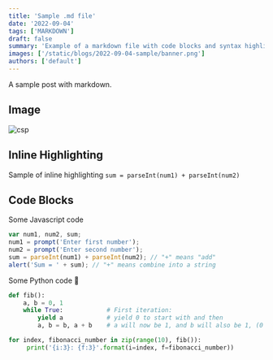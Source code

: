 ```yaml
---
title: 'Sample .md file'
date: '2022-09-04'
tags: ['MARKDOWN']
draft: false
summary: 'Example of a markdown file with code blocks and syntax highlighting'
images: ['/static/blogs/2022-09-04-sample/banner.png']
authors: ['default']
---
```


A sample post with markdown.

## Image

![csp](/static/blogs/2022-09-04-sample/sample.png)

## Inline Highlighting

Sample of inline highlighting `sum = parseInt(num1) + parseInt(num2)`

## Code Blocks

Some Javascript code

```javascript
var num1, num2, sum;
num1 = prompt('Enter first number');
num2 = prompt('Enter second number');
sum = parseInt(num1) + parseInt(num2); // "+" means "add"
alert('Sum = ' + sum); // "+" means combine into a string
```

Some Python code 🐍

```python
def fib():
    a, b = 0, 1
    while True:            # First iteration:
        yield a            # yield 0 to start with and then
        a, b = b, a + b    # a will now be 1, and b will also be 1, (0 + 1)

for index, fibonacci_number in zip(range(10), fib()):
     print('{i:3}: {f:3}'.format(i=index, f=fibonacci_number))
```
